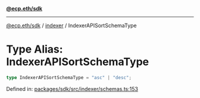 [**@ecp.eth/sdk**](../../index.mdx)

***

[@ecp.eth/sdk](/sdk-reference/index.mdx) / [indexer](/sdk-reference/indexer/index.mdx) / IndexerAPISortSchemaType

# Type Alias: IndexerAPISortSchemaType

```ts
type IndexerAPISortSchemaType = "asc" | "desc";
```

Defined in: [packages/sdk/src/indexer/schemas.ts:153](https://github.com/ecp-eth/comments-monorepo/blob/main/packages/sdk/src/indexer/schemas.ts#L153)
